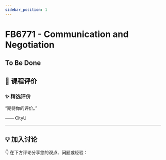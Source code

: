 ```yaml
---
sidebar_position: 1
---
```



# FB6771 - Communication and Negotiation

## To Be Done

## **💬 课程评价**

### ✨ **精选评价**
<div className={commentStyles.commentBox}>
    <p className={commentStyles.commentText}>
        “期待你的评价。”
    </p>
    <p className={commentStyles.commentAuthor}>—— CityU</p>
</div>

---

## **💡 加入讨论**

👇 在下方评论分享您的观点、问题或经验：
<Utterances />
